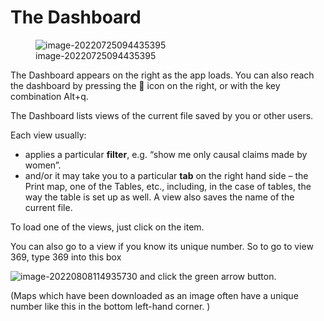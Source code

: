 #  The Dashboard{#xdashboard}



![image-20220725094435395](_assets/image-20220725094435395.png)

The Dashboard appears on the right as the app loads. You can also reach the dashboard by pressing the 🏅 icon on the right, or with the key combination Alt+q. 

The Dashboard lists views of the current file saved by you or other users. 

Each view usually:

- applies a particular **filter**, e.g. "show me only causal claims made by women".
- and/or it may take you to a particular **tab** on the right hand side -- the Print map, one of the Tables, etc., including, in the case of tables, the way the table is set up as well. A view also saves the name of the current file.

To load one of the views, just click on the item. 

You can also go to a view if you know its unique number. So to go to view 369, type 369 into this box

![image-20220808114935730](_assets/image-20220808114935730.png) and click the green arrow button.

(Maps which have been downloaded as an image often have a unique number like this in the bottom left-hand corner. )
